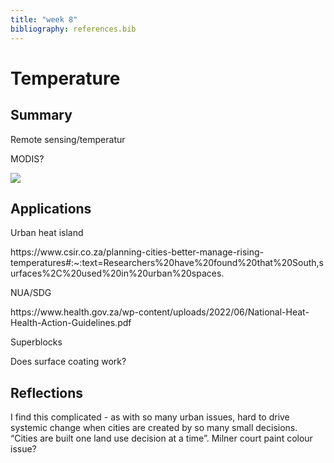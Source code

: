 ```yaml
---
title: "week 8"
bibliography: references.bib
---
```


# Temperature

## Summary

Remote sensing/temperatur

MODIS?

![](images/Screenshot%202023-03-12%20113210.jpg)

## Applications

Urban heat island

https://www.csir.co.za/planning-cities-better-manage-rising-temperatures#:\~:text=Researchers%20have%20found%20that%20South,surfaces%2C%20used%20in%20urban%20spaces.

NUA/SDG

https://www.health.gov.za/wp-content/uploads/2022/06/National-Heat-Health-Action-Guidelines.pdf

Superblocks

Does surface coating work?

## Reflections

I find this complicated - as with so many urban issues, hard to drive systemic change when cities are created by so many small decisions. "Cities are built one land use decision at a time". Milner court paint colour issue?
